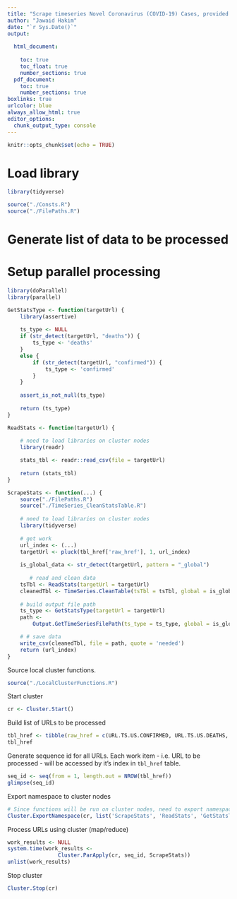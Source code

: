 ```yaml
---
title: "Scrape timeseries Novel Coronavirus (COVID-19) Cases, provided by JHU CSSE"
author: "Jawaid Hakim"
date: "`r Sys.Date()`"
output:
  
  html_document:
    
    toc: true
    toc_float: true
    number_sections: true
  pdf_document: 
    toc: true
    number_sections: true
boxlinks: true
urlcolor: blue
always_allow_html: true
editor_options: 
  chunk_output_type: console
---
```


```r
knitr::opts_chunk$set(echo = TRUE)
```

# Load library

```r
library(tidyverse)
```

```r
source("./Consts.R")
source("./FilePaths.R")
```

# Generate list of data to be processed

# Setup parallel processing

```r
library(doParallel)
library(parallel)
```

```r
GetStatsType <- function(targetUrl) {
    library(assertive)
    
    ts_type <- NULL
    if (str_detect(targetUrl, "deaths")) {
        ts_type <- 'deaths'
    }
    else {
        if (str_detect(targetUrl, "confirmed")) {
            ts_type <- 'confirmed'
        }
    }
    
    assert_is_not_null(ts_type)
    
    return (ts_type)
}

ReadStats <- function(targetUrl) {
    
    # need to load libraries on cluster nodes
    library(readr)

    stats_tbl <- readr::read_csv(file = targetUrl)
    
    return (stats_tbl)    
}

ScrapeStats <- function(...) {
    source("./FilePaths.R")
    source("./TimeSeries_CleanStatsTable.R")
    
    # need to load libraries on cluster nodes
    library(tidyverse)
    
    # get work
    url_index <- (...)
    targetUrl <- pluck(tbl_href['raw_href'], 1, url_index)
    
    is_global_data <- str_detect(targetUrl, pattern = "_global")
 
       # read and clean data
    tsTbl <- ReadStats(targetUrl = targetUrl)
    cleanedTbl <- TimeSeries.CleanTable(tsTbl = tsTbl, global = is_global_data)
    
    # build output file path
    ts_type <- GetStatsType(targetUrl = targetUrl)
    path <-
        Output.GetTimeSeriesFilePath(ts_type = ts_type, global = is_global_data)

    # # save data
    write_csv(cleanedTbl, file = path, quote = 'needed')
    return (url_index)
}
```

Source local cluster functions.

```r
source("./LocalClusterFunctions.R")
```

Start cluster
```r
cr <- Cluster.Start()
```

Build list of URLs to be processed
```r
tbl_href <- tibble(raw_href = c(URL.TS.US.CONFIRMED, URL.TS.US.DEATHS, URL.TS.GLOBAL.CONFIRMED, URL.TS.GLOBAL.DEATHS))
tbl_href
```

Generate sequence id for all URLs. Each work item - i.e. URL to be processed - will be accessed by it's index in `tbl_href` table.

```r
seq_id <- seq(from = 1, length.out = NROW(tbl_href))
glimpse(seq_id)
```

Export namespace to cluster nodes
```r
# Since functions will be run on cluster nodes, need to export namespace
Cluster.ExportNamespace(cr, list('ScrapeStats', 'ReadStats', 'GetStatsType', 'tbl_href'))
```

Process URLs using cluster (map/reduce)
```r
work_results <- NULL
system.time(work_results <-
                Cluster.ParApply(cr, seq_id, ScrapeStats))
unlist(work_results)
```

Stop  cluster
```r
Cluster.Stop(cr)

```
